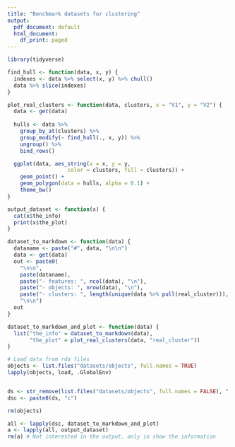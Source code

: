 ```yaml
---
title: "Benchmark datasets for clustering"
output:
  pdf_document: default
  html_document:
    df_print: paged
---
```


```r
library(tidyverse)
```

```r
find_hull <- function(data, x, y) {
  indexes <- data %>% select(x, y) %>% chull()
  data %>% slice(indexes)
} 

plot_real_clusters <- function(data, clusters, x = "V1", y = "V2") {
  data <- get(data)
  
  hulls <- data %>% 
    group_by_at(clusters) %>% 
    group_modify(~ find_hull(., x, y)) %>%
    ungroup() %>%
    bind_rows()

  ggplot(data, aes_string(x = x, y = y,
                   color = clusters, fill = clusters)) +
    geom_point() +
    geom_polygon(data = hulls, alpha = 0.1) +
    theme_bw()
}

output_dataset <- function(x) {
  cat(x$the_info)
  print(x$the_plot)
}

dataset_to_markdown <- function(data) {
  dataname <- paste("#", data, "\n\n")
  data <- get(data)
  out <- paste0(
    "\n\n",
    paste(dataname),
    paste("- features: ", ncol(data), "\n"),
    paste("- objects: ", nrow(data), "\n"),
    paste("- clusters: ", length(unique(data %>% pull(real_cluster))), "\n"),
    "\n\n")
  out
}

dataset_to_markdown_and_plot <- function(data) {
  list("the_info" = dataset_to_markdown(data),
       "the_plot" = plot_real_clusters(data, "real_cluster"))
}

```

```r

# Load data from rda files
objects <- list.files("datasets/objects", full.names = TRUE)
lapply(objects, load, .GlobalEnv)


ds <- str_remove(list.files("datasets/objects", full.names = FALSE), ".RData")
dsc <- paste0(ds, "c")

rm(objects)
```


```r
all <- lapply(dsc, dataset_to_markdown_and_plot)
a <- lapply(all, output_dataset)
rm(a) # Not interested in the output, only in show the information
```
